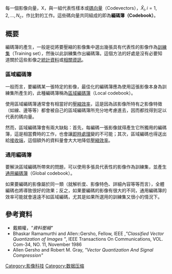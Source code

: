 {{TA
|G1=IT
|G2=Math
}}
每一個影像向量，X，與一組代表性樣本或[[碼向量|碼向量]]（Codevectors），<math>\hat{X}_i , i = {1,2, \ldots,N_c}</math>，作比對的工作。這些碼向量共同組成的即為'''編碼簿（Codebook）'''。

== 概要 ==
編碼簿的產生，一般是從將要壓縮的影像集中選出幾張具有代表性的影像作為[[訓練集|訓練集]]（Training set），然後以此訓練集作出編碼簿。這個方法的好處是沒有必要知道關於這些影像之[[統計資料|統計資料]]或[[相關資訊|相關資訊]]。

=== 區域編碼簿 ===
一般而言，要編碼某一張特定的影像，最佳化的編碼簿應為使用這張影像本身為訓練集所產生的，此種編碼簿稱為[[區域編碼簿|區域編碼簿]]（Local codebook）。

使用區域編碼簿通常會有相當好的[[壓縮效率|壓縮效率]]，這是因為該影像所特有之影像特徵（如線、邊等等）都會被自己的區域編碼簿所充分地考慮進去，因而都找得到足以代表的碼向量。

然而，區域編碼簿會有兩大缺點：首先，每編碼一張影像就得產生它所獨用的編碼簿，這是相當費時的工作，也會讓[[即時處理|即時處理]]變的不可能；其次，區域編碼也得送出給[[接收端|接收端]]，這個額外的資料量會大大地降低[[壓縮效率|壓縮效率]]。

=== 通用編碼簿 ===
要解決區域編碼所帶來的問題，可以使用多張具代表性的影像作為訓練集，並產生[[通用編碼簿|通用編碼簿]]（Global codebook）。

如果要編碼的影像屬於同一類（就解析度、影像特色、詳細內容等等而言），全體編碼也將導致很好的效果；反之，如果要編碼的影像有很大的不同，通用編碼簿的效率可能就會遠遠不如區域編碼，尤其是如果所選用的訓練集又很小的情況下。 

== 參考資料 ==
* 戴顯權，''"資料壓縮"'' 
* Bhaskar Ramamurthi and Allen::Gersho, Fellow, IEEE ,''"Classified Vector Quantization of Images "'', IEEE Transactions On Communications, VOL. Com-34, NO. 11, November 1986
* Allen Gersho and Robert M. Gray, ''"Vector Quantization And Signal Compression"''

[[Category:影像科技|Category:影像科技]]
[[Category:数据压缩|Category:数据压缩]]